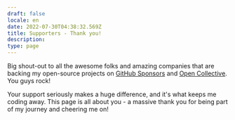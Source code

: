 ```yaml
---
draft: false
locale: en
date: 2022-07-30T04:38:32.569Z
title: Supporters - Thank you!
description:
type: page
---
```


Big shout-out to all the awesome folks and amazing companies that are backing my open-source projects on [GitHub Sponsors](https://github.com/sponsors/thedaviddias) and [Open Collective](https://opencollective.com/thedaviddias). You guys rock!

Your support seriously makes a huge difference, and it's what keeps me coding away. This page is all about you - a massive thank you for being part of my journey and cheering me on!

